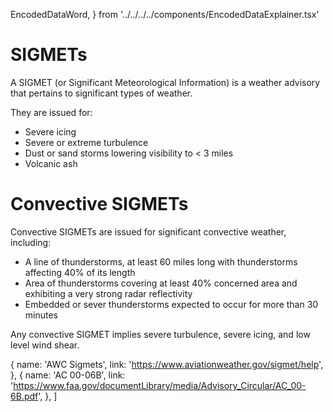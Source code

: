   EncodedDataWord,
} from '../../../../components/EncodedDataExplainer.tsx'


# SIGMETs

A SIGMET (or Significant Meteorological Information) is a weather advisory that
pertains to significant types of weather.

They are issued for:

- Severe icing
- Severe or extreme turbulence
- Dust or sand storms lowering visibility to < 3 miles
- Volcanic ash

# Convective SIGMETs

Convective SIGMETs are issued for significant convective weather, including:

- A line of thunderstorms, at least 60 miles long with thunderstorms affecting
  40% of its length
- Area of thunderstorms covering at least 40% concerned area and exhibiting a
  very strong radar reflectivity
- Embedded or sever thunderstorms expected to occur for more than 30 minutes

Any convective SIGMET implies severe turbulence, severe icing, and low level
wind shear.

  {
    name: 'AWC Sigmets',
    link: 'https://www.aviationweather.gov/sigmet/help',
  },
  {
    name: 'AC 00-06B',
    link: 'https://www.faa.gov/documentLibrary/media/Advisory_Circular/AC_00-6B.pdf',
  },
]
